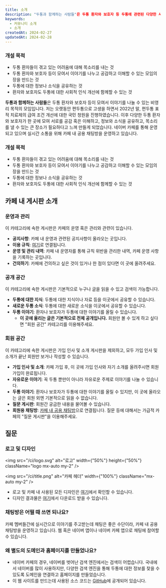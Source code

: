 ```yaml
---
title: 소개
description: "두통과 함께하는 사람들"은 두통 환자와 보호자 등 두통에 관련된 다양한 사람들이 모일 수 있는 카페입니다.
keywords:
  - 커뮤니티 소개
  - 소개
createdAt: 2024-02-27
updatedAt: 2024-02-28
---
```


### 개설 목적

- 두통 환자들이 겪고 있는 어려움에 대해 목소리를 내는 것
- 두통 환자와 보호자 등이 모여서 이야기를 나누고 공감하고 이해할 수 있는 모임의 장을 만드는 것
- 두통에 대한 정보나 소식을 공유하는 것
- 환자와 보호자도 두통에 대한 사회적 인식 개선에 함께할 수 있는 것

<b>두통과 함께하는 사람들</b>은 두통 환자와 보호자 등이 모여서 이야기를 나눌 수 있는 비영리 목적의 모임입니다.
저는 오랫동안 편두통으로 고생을 하면서 2022년 말, 편두통 표적 치료제의 급여 조건 개선에 대한 국민 청원을 진행하였습니다.
이후 다양한 두통 환자와 보호자가 한 곳에 모여 서로를 공감 혹은 이해하고, 정보와 소식을 공유하고, 목소리를 낼 수 있는 큰 장소가 필요하다고 느껴 만들게 되었습니다.
네이버 카페를 통해 운영되고 있으며 실시간 소통을 위해 카페 내 공용 채팅방을 운영하고 있습니다.

### 개설 목적

- 두통 환자들이 겪고 있는 어려움에 대해 목소리를 내는 것
- 두통 환자와 보호자 등이 모여서 이야기를 나누고 공감하고 이해할 수 있는 모임의 장을 만드는 것
- 두통에 대한 정보나 소식을 공유하는 것
- 환자와 보호자도 두통에 대한 사회적 인식 개선에 함께할 수 있는 것

## 카페 내 게시판 소개

### 운영과 관리

이 카테고리에 속한 게시판은 카페의 운영 혹은 관리와 관련이 있습니다.

- **공지사항**: 카페 내 운영과 관련된 공지사항이 올라오는 곳입니다.
- **이용 규칙**: [여기](/pages/rules)로 연결됩니다.
- **운영 및 관리 내역**: 카페 내 운영자를 통해 규칙 위반을 관리한 내역, 카페 운영 사항을 기록하는 곳입니다.
- **건의하기**: 카페에 건의하고 싶은 것이 있거나 한 점이 있다면 이 곳에 올려주세요.

### 공개 공간

이 카테고리에 속한 게시판은 기본적으로 누구나 글을 읽을 수 있고 검색이 가능합니다.

- **두통에 대한 지식**: 두통에 대한 지식이나 자료 등을 이곳에서 공유할 수 있습니다.
- **새로운 두통 소식**: 두통에 대한 새로운 소식을 이곳에서 공유할 수 있습니다.
- **두통 이야기**: 환자나 보호자가 두통에 대한 이야기를 올릴 수 있습니다.
  - **이 곳에 올리는 글은 기본적으로 전체 공개입니다.** 회원만 볼 수 있게 하고 싶다면 "회원 공간" 카테고리를 이용해주세요.

### 회원 공간

이 카테고리에 속한 게시판은 가입 인사 및 소개 게시판을 제외하고, 모두 가입 인사 및 소개가 끝난 회원만 보거나 작성할 수 있습니다.

- **가입 인사 및 소개**: 카페 가입 후, 이 곳에 가입 인사와 자기 소개를 올려주시면 회원 가입이 완료됩니다.
- **자유로운 이야기**: 꼭 두통 뿐만이 아니라 자유로운 주제로 이야기를 나눌 수 있습니다.
- **두통 이야기**: 환자나 보호자가 두통에 대한 이야기를 올릴 수 있지만, 이 곳에 올라오는 글은 회원 외엔 기본적으로 읽을 수 없습니다.
- **질문 게시판**: 회원간 궁금한 내용을 물어볼 수 있습니다.
- **회원용 채팅방**: <a href="https://talk.cafe.naver.com/channels/3000955606468" target="_blank">카페 내 공용 채팅방</a>으로 연결됩니다. 질문 등에 대해서는 가급적 카페의 "질문 게시판"을 이용해주세요.

## 질문

### 로고 및 디자인

<img
  src="/ci/logo.svg"
  alt="로고"
  width={"50%"}
  height={"50%"}
  className="logo mx-auto my-2"
/>

<img
  src="/ci/title.png"
  alt="카페 헤더"
  width={"100%"}
  className="mx-auto my-2"
/>

- 로고 및 카페 내 사용된 모든 디자인은 [여기](https://www.figma.com/file/RJhlcEjAM8uWJ5PDDWtP1W/%EC%BB%A4%EB%AE%A4%EB%8B%88%ED%8B%B0-%EA%B4%80%EB%A0%A8-%EB%94%94%EC%9E%90%EC%9D%B8?type=design&mode=design&t=FEhYZdqlSfuhCYCR-1)에서 확인할 수 있습니다.
- 디자인 결과물은 [여기](/downloads/designs.zip)에서 다운로드 받을 수 있습니다.

### 채팅방은 어떨 때 쓰면 되나요?

카페 멤버들간에 실시간으로 이야기를 주고받는데 채팅은 좋은 수단이라, 카페 내 공용 채팅방을 운영하고 있습니다. 웹 혹은 네이버 앱이나 네이버 카페 앱으로 채팅에 참여할 수 있습니다.

### 왜 별도의 도메인과 홈페이지를 만들었나요?

- 네이버 카페의 경우, 네이버를 벗어난 검색 엔진에서는 검색이 어렵습니다. 국내에서 네이버를 많이 사용하지만, 다양한 검색 엔진을 통해 두통에 대한 정보를 찾을 수 있도록 도메인을 연결하고 홈페이지를 만들었습니다.
- 이 웹 사이트를 만드는데 사용된 소스 코드는 [GitHub](https://github.com/headache-place/web)에 공개되어 있습니다.
